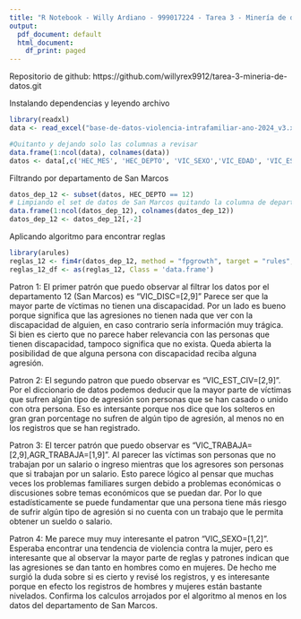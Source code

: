 ---
title: "R Notebook - Willy Ardiano - 999017224 - Tarea 3 - Minería de datos"
output:
  pdf_document: default
  html_document:
    df_print: paged
---

Repositorio de github: https://github.com/willyrex9912/tarea-3-mineria-de-datos.git

Instalando dependencias y leyendo archivo
```{r}
library(readxl)
data <- read_excel("base-de-datos-violencia-intrafamiliar-ano-2024_v3.xlsx")

#Quitanto y dejando solo las columnas a revisar
data.frame(1:ncol(data), colnames(data))
datos <- data[,c('HEC_MES', 'HEC_DEPTO', 'VIC_SEXO','VIC_EDAD', 'VIC_ESCOLARIDAD', 'VIC_EST_CIV', 'VIC_TRABAJA', 'VIC_DISC', 'AGR_SEXO', 'AGR_EDAD', 'AGR_ESCOLARIDAD', 'AGR_TRABAJA', 'AGR_OCUP', 'AGR_DEDICA')]
```

Filtrando por departamento de San Marcos
```{r}
datos_dep_12 <- subset(datos, HEC_DEPTO == 12)
# Limpiando el set de datos de San Marcos quitando la columna de departamento
data.frame(1:ncol(datos_dep_12), colnames(datos_dep_12))
datos_dep_12 <- datos_dep_12[,-2]
```


Aplicando algoritmo para encontrar reglas
```{r}
library(arules)
reglas_12 <- fim4r(datos_dep_12, method = "fpgrowth", target = "rules", support = 0.2, confidence = 0.5)
reglas_12_df <- as(reglas_12, Class = 'data.frame')
```

Patron 1: El primer patrón que puedo observar al filtrar los datos por el departamento 12 (San Marcos) es "VIC_DISC=[2,9]"
Parece ser que la mayor parte de víctimas no tienen una discapacidad. Por un lado es bueno porque significa que las agresiones
no tienen nada que ver con la discapacidad de alguien, en caso contrario sería información muy trágica.
Si bien es cierto que no parece haber relevancia con las personas que tienen discapacidad, tampoco significa que no exista.
Queda abierta la posibilidad de que alguna persona con discapacidad reciba alguna agresión.

Patron 2: El segundo patron que puedo observar es "VIC_EST_CIV=[2,9]". Por el diccionario de datos podemos deducir que 
la mayor parte de víctimas que sufren algún tipo de agresión son personas que se han casado o unido con otra persona.
Eso es intersante porque nos dice que los solteros en gran gran porcentage no sufren de algún tipo de agresión, al menos
no en los registros que se han registrado.

Patron 3: El tercer patrón que puedo observar es "VIC_TRABAJA=[2,9],AGR_TRABAJA=[1,9]". Al parecer las víctimas son personas
que no trabajan por un salario o ingreso mientras que los agresores son personas que si trabajan por un salario.
Esto parece lógico al pensar que muchas veces los problemas familiares surgen debido a problemas económicas o discusiones sobre temas
económicos que se puedan dar. Por lo que estadísticamente se puede fundamentar que una persona tiene más riesgo de sufrir algún tipo
de agresión si no cuenta con un trabajo que le permita obtener un sueldo o salario.

Patron 4: Me parece muy muy interesante el patron "VIC_SEXO=[1,2]". Esperaba encontrar una tendencia de violencia contra la mujer, pero
es interesante que al observar la mayor parte de reglas y patrones indican que las agresiones se dan tanto en hombres como en mujeres.
De hecho me surgió la duda sobre si es cierto y revisé los registros, y es interesante porque en efecto los registros de hombres y mujeres
están bastante nivelados. Confirma los calculos arrojados por el algoritmo al menos en los datos del departamento de San Marcos.
